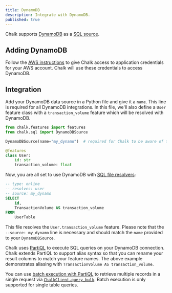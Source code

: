 ```yaml
---
title: DynamoDB
description: Integrate with DynamoDB.
published: true
---
```


Chalk supports [DynamoDB](https://aws.amazon.com/dynamodb/) as a [SQL source](/docs/sql).

## Adding DynamoDB
Follow the [AWS instructions](/docs/aws) to give Chalk access to application credentials for your AWS account. Chalk
will use these credentials to access DynamoDB.

## Integration

Add your DynamoDB data source in a Python file and give it a `name`. This line is required for all DynamoDB
integrations. In this file, we'll also define a `User` feature class with a `transaction_volume` feature which will be
resolved with DynamoDB.

```python
from chalk.features import features
from chalk.sql import DynamoDBSource

DynamoDBSource(name="my_dynamo")  # required for Chalk to be aware of this source

@features
class User:
    id: str
    transaction_volume: float
```

Now, you are all set to use DynamoDB with [SQL file resolvers](/docs/sql#sql-file-resolvers):

```sql
-- type: online
-- resolves: user
-- source: my_dynamo
SELECT
    id,
    TransactionVolume AS transaction_volume
FROM
    UserTable
```

This file resolves the `User.transaction_volume` feature. Please note that the `--source: my_dynamo` line is necessary
and should match the `name` provided to your `DynamoDBSource`.

Chalk uses [PartiQL](https://partiql.org/) to execute SQL queries on your DynamoDB connection. Chalk extends PartiQL to
support alias syntax so that you can rename your result columns to match your feature names. The above example
demonstrates aliasing with `TransactionVolume AS transaction_volume`.

You can use [batch execution with
PartiQL](https://docs.aws.amazon.com/amazondynamodb/latest/developerguide/ql-reference.multiplestatements.batching.html)
to retrieve multiple records in a single request via [`ChalkClient.query_bulk`](/api-docs#ChalkClient.query_bulk). Batch
execution is only supported for single table queries.
